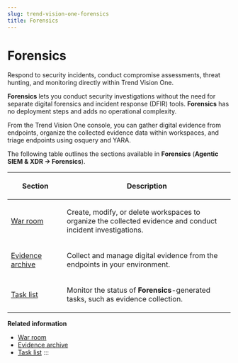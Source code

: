 ```yaml
---
slug: trend-vision-one-forensics
title: Forensics
---
```

# Forensics

Respond to security incidents, conduct compromise assessments, threat hunting, and monitoring directly within Trend Vision One.

**Forensics** lets you conduct security investigations without the need for separate digital forensics and incident response (DFIR) tools. **Forensics** has no deployment steps and adds no operational complexity.

From the Trend Vision One console, you can gather digital evidence from endpoints, organize the collected evidence data within workspaces, and triage endpoints using osquery and YARA.

The following table outlines the sections available in **Forensics** (**Agentic SIEM & XDR → Forensics**).

<table>
<colgroup>
<col style="width: 25%" />
<col style="width: 75%" />
</colgroup>
<thead>
<tr>
<th><p>Section</p></th>
<th><p>Description</p></th>
</tr>
</thead>
<tbody>
<tr>
<td><p><a href="trend-vision-one-war-room">War room</a></p></td>
<td><p>Create, modify, or delete workspaces to organize the collected evidence and conduct incident investigations.</p></td>
</tr>
<tr>
<td><p><a href="trend-vision-one-evidence-archive">Evidence archive</a></p></td>
<td><p>Collect and manage digital evidence from the endpoints in your environment.</p></td>
</tr>
<tr>
<td><p><a href="trend-vision-one-task-list">Task list</a></p></td>
<td><p>Monitor the status of <strong>Forensics</strong>-generated tasks, such as evidence collection.</p></td>
</tr>
</tbody>
</table>

**Related information**

- [War room](war-room.md "Learn how to create, delete, and configure workspaces in Forensics.")
- [Evidence archive](evidence-archive.md "Collect and manage digital evidence to support threat investigation and incident response.")
- [Task list](task-list.md "Check overall execution status and results of tasks in Forensics.")
:::
